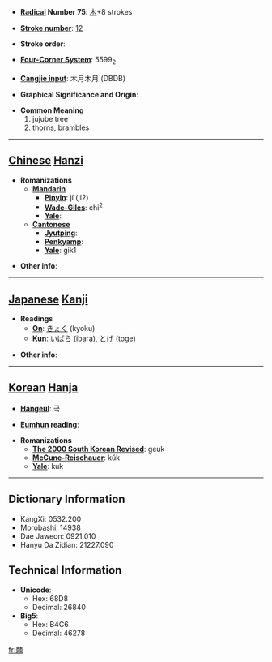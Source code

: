 * '''[[Wiktionary:Chinese radical index| Radical]] Number 75''': [[Wiktionary:Chinese radical index 木|木]]+8 strokes

* '''[[Wiktionary:Chinese total strokes index|Stroke number]]''': [[Wiktionary:Chinese total strokes index 12|12]]

* '''Stroke order''': 

* '''[[Wiktionary:Chinese four corner index|Four-Corner System]]''': 5599<sub>2</sub>

* '''[[Wiktionary:Chinese Cangjie index|Cangjie input]]''': 木月木月 (DBDB)

* '''Graphical Significance and Origin''': 

* '''Common Meaning'''
*#jujube tree
*# thorns, brambles


----

== [[Chinese]] [[Hanzi]] ==

* '''Romanizations'''
** '''[[Mandarin]]'''
*** '''[[Pinyin]]''': jí (ji2)
*** '''[[Wade-Giles]]''': chi<sup>2</sup>
*** '''[[Yale]]''': 
** '''[[Cantonese]]'''
*** '''[[Jyutping]]''':
*** '''[[Penkyamp]]''': 
*** '''[[Yale]]''': gik1

* '''Other info''': 

----

== [[Japanese]] [[Kanji]] ==

* '''Readings'''
** '''[[On]]''': [[きょく]] (kyoku)
** '''[[Kun]]''': [[いばら]] (ibara), [[とげ]] (toge)

* '''Other info''':  

----

== [[Korean]] [[Hanja]] ==

* '''[[Hangeul]]''': 극

* '''[[Eumhun]] reading''': 

* '''Romanizations'''
** '''[[The 2000 South Korean Revised Romanization|The 2000 South Korean Revised]]''': geuk
** '''[[McCune-Reischauer]]''': kŭk
** '''[[Yale]]''': kuk

----

== Dictionary Information ==

* KangXi: 0532.200
* Morobashi: 14938
* Dae Jaweon: 0921.010
* Hanyu Da Zidian: 21227.090

== Technical Information ==

* '''Unicode''':
** Hex: 68D8
** Decimal: 26840
* '''Big5''':
** Hex: B4C6
** Decimal: 46278

[[fr:棘]]